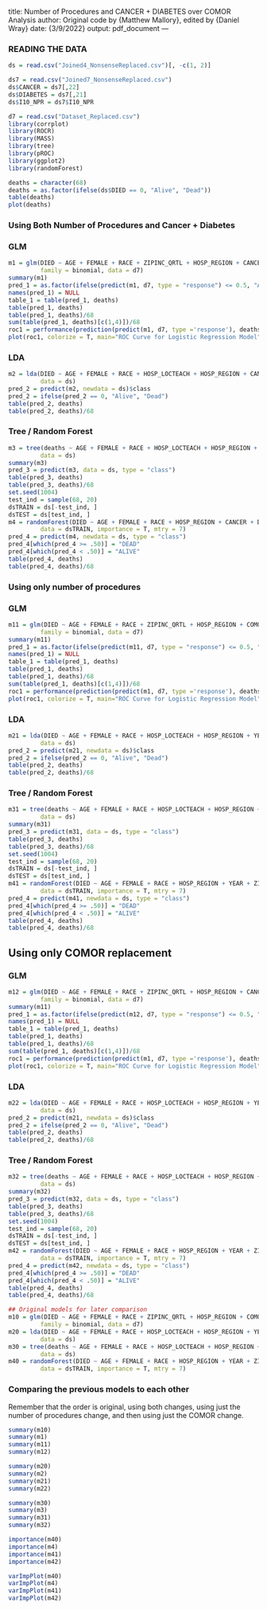 title: Number of Procedures and CANCER + DIABETES over COMOR Analysis
author: Original code by {Matthew Mallory}, edited by {Daniel Wray}
date: {3/9/2022}
output: pdf_document
---

### READING THE DATA ###

```{r, warning = F, message = F}
ds = read.csv("Joined4_NonsenseReplaced.csv")[, -c(1, 2)]

ds7 = read.csv("Joined7_NonsenseReplaced.csv")
ds$CANCER = ds7[,22]
ds$DIABETES = ds7[,21]
ds$I10_NPR = ds7$I10_NPR

d7 = read.csv("Dataset_Replaced.csv")
library(corrplot)
library(ROCR)
library(MASS)
library(tree)
library(pROC)
library(ggplot2)
library(randomForest)
```

```{r, out.width = "50%"}
deaths = character(68)
deaths = as.factor(ifelse(ds$DIED == 0, "Alive", "Dead"))
table(deaths)
plot(deaths)
```

### Using Both Number of Procedures and Cancer + Diabetes

### GLM

```{r}
m1 = glm(DIED ~ AGE + FEMALE + RACE + ZIPINC_QRTL + HOSP_REGION + CANCER + DIABETES + I10_NPR, 
         family = binomial, data = d7)
summary(m1)
pred_1 = as.factor(ifelse(predict(m1, d7, type = "response") <= 0.5, "Alive", "Dead"))
names(pred_1) = NULL
table_1 = table(pred_1, deaths)
table(pred_1, deaths)
table(pred_1, deaths)/68
sum(table(pred_1, deaths)[c(1,4)])/68
roc1 = performance(prediction(predict(m1, d7, type ='response'), deaths), "tpr", "fpr")
plot(roc1, colorize = T, main="ROC Curve for Logistic Regression Model")
```

### LDA

```{r}
m2 = lda(DIED ~ AGE + FEMALE + RACE + HOSP_LOCTEACH + HOSP_REGION + CANCER + DIABETES + YEAR + ZIPINC_QRTL + I10_NPR,
         data = ds)
pred_2 = predict(m2, newdata = ds)$class
pred_2 = ifelse(pred_2 == 0, "Alive", "Dead")
table(pred_2, deaths)
table(pred_2, deaths)/68
```

### Tree / Random Forest

```{r}
m3 = tree(deaths ~ AGE + FEMALE + RACE + HOSP_LOCTEACH + HOSP_REGION + CANCER + DIABETES + YEAR + ZIPINC_QRTL + I10_NPR,
         data = ds)
summary(m3)
pred_3 = predict(m3, data = ds, type = "class")
table(pred_3, deaths)
table(pred_3, deaths)/68
set.seed(1004)
test_ind = sample(68, 20)
dsTRAIN = ds[-test_ind, ]
dsTEST = ds[test_ind, ]
m4 = randomForest(DIED ~ AGE + FEMALE + RACE + HOSP_REGION + CANCER + DIABETES + YEAR + ZIPINC_QRTL + I10_NPR,
         data = dsTRAIN, importance = T, mtry = 7)
pred_4 = predict(m4, newdata = ds, type = "class")
pred_4[which(pred_4 >= .50)] = "DEAD" 
pred_4[which(pred_4 < .50)] = "ALIVE" 
table(pred_4, deaths)
table(pred_4, deaths)/68
```


### Using only number of procedures

### GLM

```{r}
m11 = glm(DIED ~ AGE + FEMALE + RACE + ZIPINC_QRTL + HOSP_REGION + COMOR + I10_NPR, 
         family = binomial, data = d7)
summary(m11)
pred_1 = as.factor(ifelse(predict(m11, d7, type = "response") <= 0.5, "Alive", "Dead"))
names(pred_1) = NULL
table_1 = table(pred_1, deaths)
table(pred_1, deaths)
table(pred_1, deaths)/68
sum(table(pred_1, deaths)[c(1,4)])/68
roc1 = performance(prediction(predict(m1, d7, type ='response'), deaths), "tpr", "fpr")
plot(roc1, colorize = T, main="ROC Curve for Logistic Regression Model")
```

### LDA

```{r}
m21 = lda(DIED ~ AGE + FEMALE + RACE + HOSP_LOCTEACH + HOSP_REGION + YEAR + ZIPINC_QRTL + COMOR + I10_NPR,
         data = ds)
pred_2 = predict(m21, newdata = ds)$class
pred_2 = ifelse(pred_2 == 0, "Alive", "Dead")
table(pred_2, deaths)
table(pred_2, deaths)/68
```

### Tree / Random Forest

```{r}
m31 = tree(deaths ~ AGE + FEMALE + RACE + HOSP_LOCTEACH + HOSP_REGION + YEAR + ZIPINC_QRTL + COMOR + I10_NPR,
         data = ds)
summary(m31)
pred_3 = predict(m31, data = ds, type = "class")
table(pred_3, deaths)
table(pred_3, deaths)/68
set.seed(1004)
test_ind = sample(68, 20)
dsTRAIN = ds[-test_ind, ]
dsTEST = ds[test_ind, ]
m41 = randomForest(DIED ~ AGE + FEMALE + RACE + HOSP_REGION + YEAR + ZIPINC_QRTL + COMOR + I10_NPR,
         data = dsTRAIN, importance = T, mtry = 7)
pred_4 = predict(m41, newdata = ds, type = "class")
pred_4[which(pred_4 >= .50)] = "DEAD" 
pred_4[which(pred_4 < .50)] = "ALIVE" 
table(pred_4, deaths)
table(pred_4, deaths)/68
```


## Using only COMOR replacement

### GLM

```{r}
m12 = glm(DIED ~ AGE + FEMALE + RACE + ZIPINC_QRTL + HOSP_REGION + CANCER + DIABETES, 
         family = binomial, data = d7)
summary(m11)
pred_1 = as.factor(ifelse(predict(m12, d7, type = "response") <= 0.5, "Alive", "Dead"))
names(pred_1) = NULL
table_1 = table(pred_1, deaths)
table(pred_1, deaths)
table(pred_1, deaths)/68
sum(table(pred_1, deaths)[c(1,4)])/68
roc1 = performance(prediction(predict(m1, d7, type ='response'), deaths), "tpr", "fpr")
plot(roc1, colorize = T, main="ROC Curve for Logistic Regression Model")
```

### LDA

```{r}
m22 = lda(DIED ~ AGE + FEMALE + RACE + HOSP_LOCTEACH + HOSP_REGION + YEAR + ZIPINC_QRTL + CANCER + DIABETES,
         data = ds)
pred_2 = predict(m21, newdata = ds)$class
pred_2 = ifelse(pred_2 == 0, "Alive", "Dead")
table(pred_2, deaths)
table(pred_2, deaths)/68
```

### Tree / Random Forest

```{r}
m32 = tree(deaths ~ AGE + FEMALE + RACE + HOSP_LOCTEACH + HOSP_REGION + YEAR + ZIPINC_QRTL + CANCER + DIABETES,
         data = ds)
summary(m32)
pred_3 = predict(m32, data = ds, type = "class")
table(pred_3, deaths)
table(pred_3, deaths)/68
set.seed(1004)
test_ind = sample(68, 20)
dsTRAIN = ds[-test_ind, ]
dsTEST = ds[test_ind, ]
m42 = randomForest(DIED ~ AGE + FEMALE + RACE + HOSP_REGION + YEAR + ZIPINC_QRTL + CANCER + DIABETES,
         data = dsTRAIN, importance = T, mtry = 7)
pred_4 = predict(m42, newdata = ds, type = "class")
pred_4[which(pred_4 >= .50)] = "DEAD" 
pred_4[which(pred_4 < .50)] = "ALIVE" 
table(pred_4, deaths)
table(pred_4, deaths)/68
```

```{r}
## Original models for later comparison
m10 = glm(DIED ~ AGE + FEMALE + RACE + ZIPINC_QRTL + HOSP_REGION + COMOR, 
         family = binomial, data = d7)
m20 = lda(DIED ~ AGE + FEMALE + RACE + HOSP_LOCTEACH + HOSP_REGION + YEAR + ZIPINC_QRTL + CANCER + DIABETES,
         data = ds)
m30 = tree(deaths ~ AGE + FEMALE + RACE + HOSP_LOCTEACH + HOSP_REGION + YEAR + ZIPINC_QRTL + COMOR,
         data = ds)
m40 = randomForest(DIED ~ AGE + FEMALE + RACE + HOSP_REGION + YEAR + ZIPINC_QRTL + COMOR,
         data = dsTRAIN, importance = T, mtry = 7)

```

### Comparing the previous models to each other 

Remember that the order is original, using both changes, using just the number of procedures change, and then using just the COMOR change.

```{r}
summary(m10)
summary(m1)
summary(m11)
summary(m12)

summary(m20)
summary(m2)
summary(m21)
summary(m22)

summary(m30)
summary(m3)
summary(m31)
summary(m32)

importance(m40)
importance(m4)
importance(m41)
importance(m42)

varImpPlot(m40)
varImpPlot(m4)
varImpPlot(m41)
varImpPlot(m42)

```

